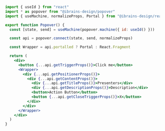```jsx
import { useId } from "react"
import * as popover from "@ibrains-design/popover"
import { useMachine, normalizeProps, Portal } from "@ibrains-design/react"

export function Popover() {
  const [state, send] = useMachine(popover.machine({ id: useId() }))

  const api = popover.connect(state, send, normalizeProps)

  const Wrapper = api.portalled ? Portal : React.Fragment

  return (
    <div>
      <button {...api.getTriggerProps()}>Click me</button>
      <Wrapper>
        <div {...api.getPositionerProps()}>
          <div {...api.getContentProps()}>
            <div {...api.getTitleProps()}>Presenters</div>
            <div {...api.getDescriptionProps()}>Description</div>
            <button>Action Button</button>
            <button {...api.getCloseTriggerProps()}>X</button>
          </div>
        </div>
      </Wrapper>
    </div>
  )
}
```
